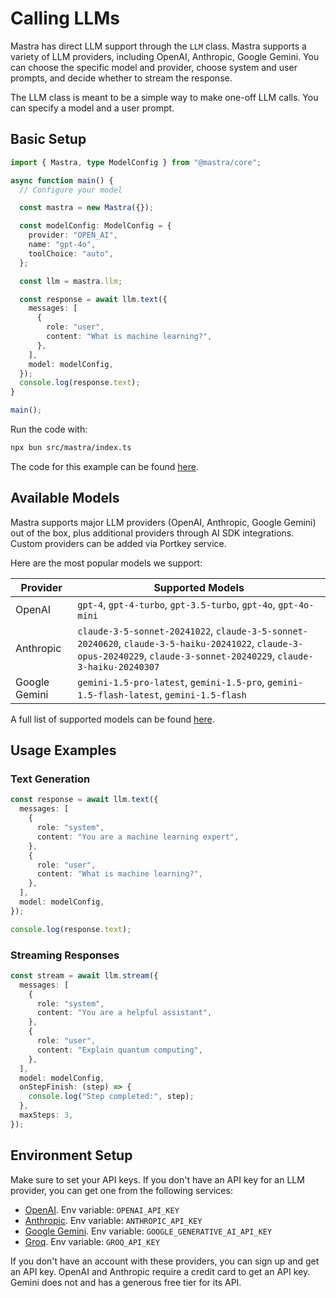 # Calling LLMs

Mastra has direct LLM support through the `LLM` class. Mastra supports a variety of LLM providers, including OpenAI, Anthropic, Google Gemini. You can choose the specific model and provider, choose system and user prompts, and decide whether to stream the response.

The LLM class is meant to be a simple way to make one-off LLM calls. You can specify a model and a user prompt.

## Basic Setup

```ts showLineNumbers filename="src/mastra/index.ts" copy
import { Mastra, type ModelConfig } from "@mastra/core";

async function main() {
  // Configure your model

  const mastra = new Mastra({});

  const modelConfig: ModelConfig = {
    provider: "OPEN_AI",
    name: "gpt-4o",
    toolChoice: "auto",
  };

  const llm = mastra.llm;

  const response = await llm.text({
    messages: [
      {
        role: "user",
        content: "What is machine learning?",
      },
    ],
    model: modelConfig,
  });
  console.log(response.text);
}

main();
```

Run the code with:

```bash copy
npx bun src/mastra/index.ts
```

The code for this example can be found [here](https://github.com/mastra-ai/mastra/tree/main/examples/llm).

## Available Models

Mastra supports major LLM providers (OpenAI, Anthropic, Google Gemini) out of the box, plus additional providers through AI SDK integrations. Custom providers can be added via Portkey service.

Here are the most popular models we support:

| Provider         | Supported Models                                                                                                                                                         |
| ---------------- | ------------------------------------------------------------------------------------------------------------------------------------------------------------------------ |
| OpenAI           | `gpt-4`, `gpt-4-turbo`, `gpt-3.5-turbo`, `gpt-4o`, `gpt-4o-mini`                                                                                                         |
| Anthropic        | `claude-3-5-sonnet-20241022`, `claude-3-5-sonnet-20240620`, `claude-3-5-haiku-20241022`, `claude-3-opus-20240229`, `claude-3-sonnet-20240229`, `claude-3-haiku-20240307` |
| Google Gemini    | `gemini-1.5-pro-latest`, `gemini-1.5-pro`, `gemini-1.5-flash-latest`, `gemini-1.5-flash`                                                                                 |

A full list of supported models can be found [here](../reference/llm/providers-and-models.mdx).

## Usage Examples

### Text Generation

```typescript copy
const response = await llm.text({
  messages: [
    {
      role: "system",
      content: "You are a machine learning expert",
    },
    {
      role: "user",
      content: "What is machine learning?",
    },
  ],
  model: modelConfig,
});

console.log(response.text);
```

### Streaming Responses

```typescript copy
const stream = await llm.stream({
  messages: [
    {
      role: "system",
      content: "You are a helpful assistant",
    },
    {
      role: "user",
      content: "Explain quantum computing",
    },
  ],
  model: modelConfig,
  onStepFinish: (step) => {
    console.log("Step completed:", step);
  },
  maxSteps: 3,
});
```

## Environment Setup

Make sure to set your API keys. If you don't have an API key for an LLM provider, you can get one from the following services:

- [OpenAI](https://platform.openai.com/). Env variable: `OPENAI_API_KEY`
- [Anthropic](https://console.anthropic.com/settings/keys). Env variable: `ANTHROPIC_API_KEY`
- [Google Gemini](https://ai.google.dev/gemini-api/docs). Env variable: `GOOGLE_GENERATIVE_AI_API_KEY`
- [Groq](https://console.groq.com/keys). Env variable: `GROQ_API_KEY`

If you don't have an account with these providers, you can sign up and get an API key. OpenAI and Anthropic require a credit card to get an API key. Gemini does not and has a generous free tier for its API.
